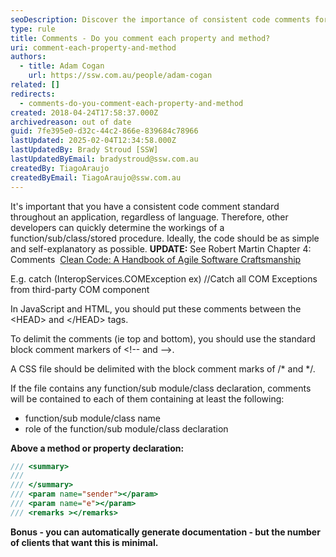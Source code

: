 ```yaml
---
seoDescription: Discover the importance of consistent code comments for better readability and maintainability across all programming languages.
type: rule
title: Comments - Do you comment each property and method?
uri: comment-each-property-and-method
authors:
  - title: Adam Cogan
    url: https://ssw.com.au/people/adam-cogan
related: []
redirects:
  - comments-do-you-comment-each-property-and-method
created: 2018-04-24T17:58:37.000Z
archivedreason: out of date
guid: 7fe395e0-d32c-44c2-866e-839684c78966
lastUpdated: 2025-02-04T12:34:58.000Z
lastUpdatedBy: Brady Stroud [SSW]
lastUpdatedByEmail: bradystroud@ssw.com.au
createdBy: TiagoAraujo
createdByEmail: TiagoAraujo@ssw.com.au
---
```


It's important that you have a consistent code comment standard throughout an application, regardless of language. Therefore, other developers can quickly determine the workings of a function/sub/class/stored procedure. Ideally, the code should be as simple and self-explanatory as possible.
**UPDATE:** See Robert Martin Chapter 4: Comments  [Clean Code: A Handbook of Agile Software Craftsmanship](https&#58;//www.amazon.com/Clean-Code-Handbook-Software-Craftsmanship/dp/0132350882)

E.g. catch (InteropServices.COMException ex) //Catch all COM Exceptions from third-party COM component

In JavaScript and HTML, you should put these comments between the
&lt;HEAD&gt; and &lt;/HEAD&gt;
tags.

To delimit the comments (ie top and bottom), you should use the standard block comment markers of
&lt;!-- and --&gt;.

A CSS file should be delimited with the block comment marks of
/\* and \*/.

If the file contains any function/sub module/class declaration, comments will be contained to each of them containing at least the following:

* function/sub module/class name
* role of the function/sub module/class declaration

**Above a method or property declaration:**

```cs
/// <summary>
///
/// </summary>
/// <param name="sender"></param>
/// <param name="e"></param>
/// <remarks ></remarks>
```

**Bonus - you can automatically generate documentation - but the number of clients that want this is minimal.**
